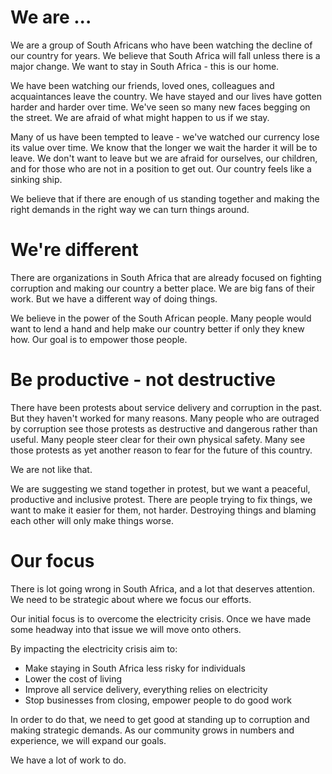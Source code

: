 
# We are ...

We are a group of South Africans who have been watching the decline of our country for years. We believe that South Africa will fall unless there is a major change. We want to stay in South Africa - this is our home.

We have been watching our friends, loved ones, colleagues and acquaintances leave the country. We have stayed and our lives have gotten harder and harder over time. We've seen so many new faces begging on the street. We are afraid of what might happen to us if we stay.

Many of us have been tempted to leave - we've watched our currency lose its value over time. We know that the longer we wait the harder it will be to leave. We don't want to leave but we are afraid for ourselves, our children, and for those who are not in a position to get out. Our country feels like a sinking ship.

We believe that if there are enough of us standing together and making the right demands in the right way we can turn things around.

<CallToAction
  title="If this sounds like you"
  buttonLink="/get-involved"
  buttonText="Get Involved"
/>

# We're different

There are organizations in South Africa that are already focused on fighting corruption and making our country a better place. We are big fans of their work. But we have a different way of doing things.

We believe in the power of the South African people. Many people would want to lend a hand and help make our country better if only they knew how. Our goal is to empower those people.

# Be productive - not destructive

There have been protests about service delivery and corruption in the past. But they haven't worked for many reasons. Many people who are outraged by corruption see those protests as destructive and dangerous rather than useful. Many people steer clear for their own physical safety. Many see those protests as yet another reason to fear for the future of this country.

We are not like that.

We are suggesting we stand together in protest, but we want a peaceful, productive and inclusive protest. There are people trying to fix things, we want to make it easier for them, not harder. Destroying things and blaming each other will only make things worse.

# Our focus

There is lot going wrong in South Africa, and a lot that deserves attention. We need to be strategic about where we focus our efforts.

Our initial focus is to overcome the electricity crisis. Once we have made some headway into that issue we will move onto others.

By impacting the electricity crisis aim to:

- Make staying in South Africa less risky for individuals
- Lower the cost of living
- Improve all service delivery, everything relies on electricity
- Stop businesses from closing, empower people to do good work

In order to do that, we need to get good at standing up to corruption and making strategic demands. As our community grows in numbers and experience, we will expand our goals.

We have a lot of work to do.

<CallToAction
  title="Want to help?"
  buttonLink="/get-involved"
  buttonText="Get Involved"
/>
